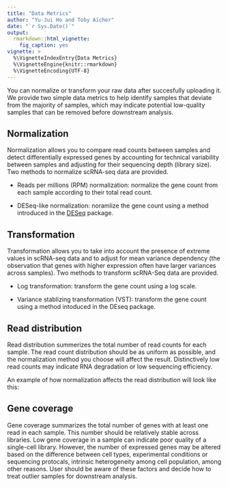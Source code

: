```yaml
---
title: "Data Metrics"
author: "Yu-Jui Ho and Toby Aicher"
date: "`r Sys.Date()`"
output: 
  rmarkdown::html_vignette:
    fig_caption: yes
vignette: >
  %\VignetteIndexEntry{Data Metrics}
  %\VignetteEngine{knitr::rmarkdown}
  %\VignetteEncoding{UTF-8}
---
```



You can normalize or transform your raw data after succesfully uploading it. We provide two simple data metrics to help identify samples that deviate from the majority of samples, which may indicate potential low-quality samples that can be removed before downstream analysis.

## Normalization 

Normalization allows you to compare read counts between samples and detect differentially expressed genes by accounting for technical variability between samples and adjusting for their sequencing depth (library size). Two methods to normalize scRNA-seq data are provided.

- Reads per millions (RPM) normalization: normalize the gene count from each sample according to their total read count. 

- DESeq-like normalization: noramlize the gene count using a method introduced in the [DESeq](http://bioconductor.org/packages/release/bioc/html/DESeq.html) package.

## Transformation 

Transformation allows you to take into account the presence of extreme values in scRNA-seq data and to adjust for mean variance dependency (the observation that genes with higher expression often have larger variances across samples). Two methods to transform scRNA-Seq data are provided. 

- Log transformation: transform the gene count using a log scale.

- Variance stablizing transformation (VST): transform the gene count using a method intoduced in the DEseq package.


## Read distribution

Read distribution summerizes the total number of read counts for each sample. The read count distribution should be as uniform as possible, and the normalization method you choose will affect the result. Distinctively low read counts may indicate RNA degradation or low sequencing efficiency.

An example of how normalization affects the read distribution will look like this:

## Gene coverage

Gene coverage summarizes the total number of genes with at least one read in each sample. This number should be relatively stable across libraries. Low gene coverage in a sample can indicate poor quality of a single-cell library. However, the number of expressed genes may be altered based on the difference between cell types, experimental conditions or sequencing protocals, intrinsic heterogeneity among cell population, among other reasons. User should be aware of these factors and decide how to treat outlier samples for downstream analysis.

